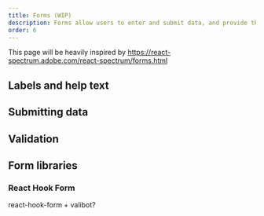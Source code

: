 ```yaml
---
title: Forms (WIP)
description: Forms allow users to enter and submit data, and provide them with feedback along the way. Hopper includes many components that integrate with HTML forms, with support for custom validation, labels, and help text.
order: 6
---
```


This page will be heavily inspired by https://react-spectrum.adobe.com/react-spectrum/forms.html

## Labels and help text

## Submitting data

## Validation

## Form libraries

### React Hook Form

react-hook-form + valibot?
